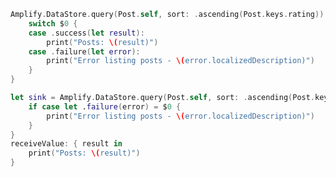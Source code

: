 <BlockSwitcher>

<CodeBlock name="Listener (iOS 11+)">

```swift
Amplify.DataStore.query(Post.self, sort: .ascending(Post.keys.rating)) {
    switch $0 {
    case .success(let result):
        print("Posts: \(result)")
    case .failure(let error):
        print("Error listing posts - \(error.localizedDescription)")
    }
}
```

</CodeBlock>

<CodeBlock name="Combine (iOS 13+)">

```swift
let sink = Amplify.DataStore.query(Post.self, sort: .ascending(Post.keys.rating)).sink {
    if case let .failure(error) = $0 {
        print("Error listing posts - \(error.localizedDescription)")
    }
}
receiveValue: { result in
    print("Posts: \(result)")
}
```

</CodeBlock>

</BlockSwitcher>